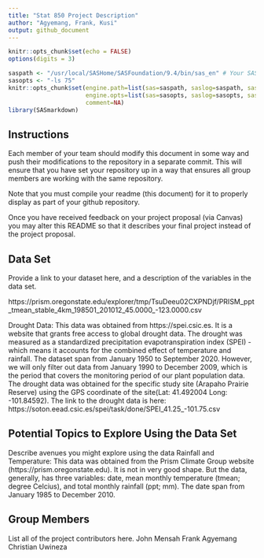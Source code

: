 ```yaml
---
title: "Stat 850 Project Description"
author: "Agyemang, Frank, Kusi"
output: github_document
---
```


```r
knitr::opts_chunk$set(echo = FALSE)
options(digits = 3)
```

```r

saspath <- "/usr/local/SASHome/SASFoundation/9.4/bin/sas_en" # Your SAS path goes here
sasopts <- "-ls 75"
knitr::opts_chunk$set(engine.path=list(sas=saspath, saslog=saspath, sashtml=saspath),
                      engine.opts=list(sas=sasopts, saslog=sasopts, sashtml=sasopts), 
                      comment=NA)
library(SASmarkdown)
```

## Instructions

Each member of your team should modify this document in some way and push their modifications to the repository in a separate commit. This will ensure that you have set your repository up in a way that ensures all group members are working with the same repository. 

Note that you must compile your readme (this document) for it to properly display as part of your github repository. 

Once you have received feedback on your project proposal (via Canvas) you may alter this README so that it describes your final project instead of the project proposal. 

## Data Set
Provide a link to your dataset here, and a description of the variables in the data set.

https://prism.oregonstate.edu/explorer/tmp/TsuDeeu02CXPNDjf/PRISM_ppt_tmean_stable_4km_198501_201012_45.0000_-123.0000.csv

Drought Data: This data was obtained from https://spei.csic.es. It is a website that grants free access to global drought data. The drought was measured as a standardized precipitation evapotranspiration index (SPEI) - which means it accounts for the combined effect of temperature and rainfall. The dataset span from January 1950 to September 2020. However, we will only filter out data from January 1990 to December 2009, which is the period that covers the monitoring period of our plant population data. The drought data was obtained for the specific study site (Arapaho Prairie Reserve) using the GPS coordinate of the site(Lat: 41.492004    Long: -101.84592). The link to the drought data is here: https://soton.eead.csic.es/spei/task/done/SPEI_41.25_-101.75.csv

## Potential Topics to Explore Using the Data Set
Describe avenues you might explore using the data
Rainfall and Temperature: This data was obtained from the Prism Climate Group website (https://prism.oregonstate.edu). It is not in very good shape. But the data, generally, has three variables: date, mean monthly temperature (tmean; degree Celcius), and total monthly rainfall (ppt; mm). The date span from January 1985 to December 2010.

## Group Members
List all of the project contributors here.
John Mensah
Frank Agyemang
Christian Uwineza
